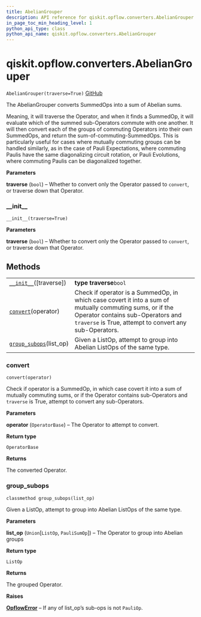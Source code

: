 ```yaml
---
title: AbelianGrouper
description: API reference for qiskit.opflow.converters.AbelianGrouper
in_page_toc_min_heading_level: 1
python_api_type: class
python_api_name: qiskit.opflow.converters.AbelianGrouper
---
```


# qiskit.opflow\.converters.AbelianGrouper

<span id="qiskit.opflow.converters.AbelianGrouper" />

`AbelianGrouper(traverse=True)` [GitHub](https://github.com/qiskit/qiskit/tree/stable/0.17/qiskit/opflow/converters/abelian_grouper.py "view source code")

The AbelianGrouper converts SummedOps into a sum of Abelian sums.

Meaning, it will traverse the Operator, and when it finds a SummedOp, it will evaluate which of the summed sub-Operators commute with one another. It will then convert each of the groups of commuting Operators into their own SummedOps, and return the sum-of-commuting-SummedOps. This is particularly useful for cases where mutually commuting groups can be handled similarly, as in the case of Pauli Expectations, where commuting Paulis have the same diagonalizing circuit rotation, or Pauli Evolutions, where commuting Paulis can be diagonalized together.

**Parameters**

**traverse** (`bool`) – Whether to convert only the Operator passed to `convert`, or traverse down that Operator.

### \_\_init\_\_

<span id="qiskit.opflow.converters.AbelianGrouper.__init__" />

`__init__(traverse=True)`

**Parameters**

**traverse** (`bool`) – Whether to convert only the Operator passed to `convert`, or traverse down that Operator.

## Methods

|                                                                                                                                          |                                                                                                                                                                                                         |
| ---------------------------------------------------------------------------------------------------------------------------------------- | ------------------------------------------------------------------------------------------------------------------------------------------------------------------------------------------------------- |
| [`__init__`](#qiskit.opflow.converters.AbelianGrouper.__init__ "qiskit.opflow.converters.AbelianGrouper.__init__")(\[traverse])          | **type traverse**`bool`                                                                                                                                                                                 |
| [`convert`](#qiskit.opflow.converters.AbelianGrouper.convert "qiskit.opflow.converters.AbelianGrouper.convert")(operator)                | Check if operator is a SummedOp, in which case covert it into a sum of mutually commuting sums, or if the Operator contains sub-Operators and `traverse` is True, attempt to convert any sub-Operators. |
| [`group_subops`](#qiskit.opflow.converters.AbelianGrouper.group_subops "qiskit.opflow.converters.AbelianGrouper.group_subops")(list\_op) | Given a ListOp, attempt to group into Abelian ListOps of the same type.                                                                                                                                 |

### convert

<span id="qiskit.opflow.converters.AbelianGrouper.convert" />

`convert(operator)`

Check if operator is a SummedOp, in which case covert it into a sum of mutually commuting sums, or if the Operator contains sub-Operators and `traverse` is True, attempt to convert any sub-Operators.

**Parameters**

**operator** (`OperatorBase`) – The Operator to attempt to convert.

**Return type**

`OperatorBase`

**Returns**

The converted Operator.

### group\_subops

<span id="qiskit.opflow.converters.AbelianGrouper.group_subops" />

`classmethod group_subops(list_op)`

Given a ListOp, attempt to group into Abelian ListOps of the same type.

**Parameters**

**list\_op** (`Union`\[`ListOp`, `PauliSumOp`]) – The Operator to group into Abelian groups

**Return type**

`ListOp`

**Returns**

The grouped Operator.

**Raises**

[**OpflowError**](qiskit.opflow.OpflowError "qiskit.opflow.OpflowError") – If any of list\_op’s sub-ops is not `PauliOp`.


